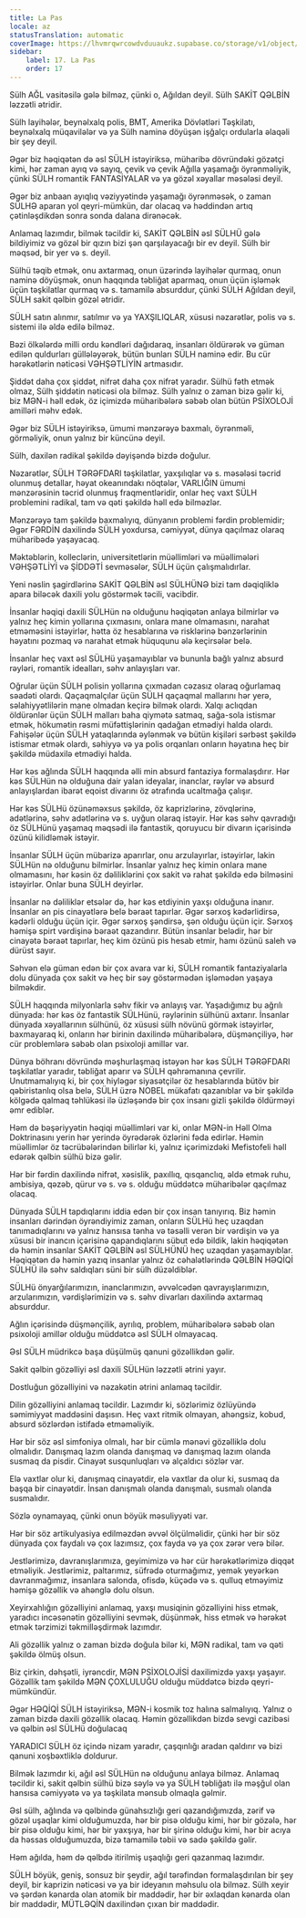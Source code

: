 ```yaml
---
title: La Pas
locale: az
statusTranslation: automatic
coverImage: https://lhvmrqwrcowdvduuaukz.supabase.co/storage/v1/object/public/strapi-uploads/small_cover-educacion-fundamental.webp-2d51a7828a2b1309555be27f7e2a61a0.webp
sidebar:
    label: 17. La Pas
    order: 17
---
```

Sülh AĞL vasitəsilə gələ bilməz, çünki o, Ağıldan deyil. Sülh SAKİT QƏLBİN ləzzətli ətridir.

Sülh layihələr, beynəlxalq polis, BMT, Amerika Dövlətləri Təşkilatı, beynəlxalq müqavilələr və ya Sülh naminə döyüşən işğalçı ordularla əlaqəli bir şey deyil.

Əgər biz həqiqətən də əsl SÜLH istəyiriksə, müharibə dövründəki gözətçi kimi, hər zaman ayıq və sayıq, çevik və çevik Ağılla yaşamağı öyrənməliyik, çünki SÜLH romantik FANTASİYALAR və ya gözəl xəyallar məsələsi deyil.

Əgər biz anbaan ayıqlıq vəziyyətində yaşamağı öyrənməsək, o zaman SÜLHƏ aparan yol qeyri-mümkün, dar olacaq və həddindən artıq çətinləşdikdən sonra sonda dalana dirənəcək.

Anlamaq lazımdır, bilmək təcildir ki, SAKİT QƏLBİN əsl SÜLHÜ gələ bildiyimiz və gözəl bir qızın bizi şən qarşılayacağı bir ev deyil. Sülh bir məqsəd, bir yer və s. deyil.

Sülhü təqib etmək, onu axtarmaq, onun üzərində layihələr qurmaq, onun naminə döyüşmək, onun haqqında təbliğat aparmaq, onun üçün işləmək üçün təşkilatlar qurmaq və s. tamamilə absurddur, çünki SÜLH Ağıldan deyil, SÜLH sakit qəlbin gözəl ətridir.

SÜLH satın alınmır, satılmır və ya YAXŞILIQLAR, xüsusi nəzarətlər, polis və s. sistemi ilə əldə edilə bilməz.

Bəzi ölkələrdə milli ordu kəndləri dağıdaraq, insanları öldürərək və güman edilən quldurları güllələyərək, bütün bunları SÜLH naminə edir. Bu cür hərəkətlərin nəticəsi VƏHŞƏTLİYİN artmasıdır.

Şiddət daha çox şiddət, nifrət daha çox nifrət yaradır. Sülhü fəth etmək olmaz, Sülh şiddətin nəticəsi ola bilməz. Sülh yalnız o zaman bizə gəlir ki, biz MƏN-i həll edək, öz içimizdə müharibələrə səbəb olan bütün PSİXOLOJİ amilləri məhv edək.

Əgər biz SÜLH istəyiriksə, ümumi mənzərəyə baxmalı, öyrənməli, görməliyik, onun yalnız bir küncünə deyil.

Sülh, daxilən radikal şəkildə dəyişəndə ​​bizdə doğulur.

Nəzarətlər, SÜLH TƏRƏFDARI təşkilatlar, yaxşılıqlar və s. məsələsi təcrid olunmuş detallar, həyat okeanındakı nöqtələr, VARLIĞIN ümumi mənzərəsinin təcrid olunmuş fraqmentləridir, onlar heç vaxt SÜLH problemini radikal, tam və qəti şəkildə həll edə bilməzlər.

Mənzərəyə tam şəkildə baxmalıyıq, dünyanın problemi fərdin problemidir; Əgər FƏRDİN daxilində SÜLH yoxdursa, cəmiyyət, dünya qaçılmaz olaraq müharibədə yaşayacaq.

Məktəblərin, kolleclərin, universitetlərin müəllimləri və müəllimələri VƏHŞƏTLİYİ və ŞİDDƏTİ sevməsələr, SÜLH üçün çalışmalıdırlar.

Yeni nəslin şagirdlərinə SAKİT QƏLBİN əsl SÜLHÜNƏ bizi tam dəqiqliklə apara biləcək daxili yolu göstərmək təcili, vacibdir.

İnsanlar həqiqi daxili SÜLHün nə olduğunu həqiqətən anlaya bilmirlər və yalnız heç kimin yollarına çıxmasını, onlara mane olmamasını, narahat etməməsini istəyirlər, hətta öz hesablarına və risklərinə bənzərlərinin həyatını pozmaq və narahat etmək hüququnu ələ keçirsələr belə.

İnsanlar heç vaxt əsl SÜLHü yaşamayıblar və bununla bağlı yalnız absurd rəyləri, romantik idealları, səhv anlayışları var.

Oğrular üçün SÜLH polisin yollarına çıxmadan cəzasız olaraq oğurlamaq səadəti olardı. Qaçaqmalçılar üçün SÜLH qaçaqmal mallarını hər yerə, səlahiyyətlilərin mane olmadan keçirə bilmək olardı. Xalqı aclıqdan öldürənlər üçün SÜLH malları baha qiymətə satmaq, sağa-sola istismar etmək, hökumətin rəsmi müfəttişlərinin qadağan etmədiyi halda olardı. Fahişələr üçün SÜLH yataqlarında əylənmək və bütün kişiləri sərbəst şəkildə istismar etmək olardı, səhiyyə və ya polis orqanları onların həyatına heç bir şəkildə müdaxilə etmədiyi halda.

Hər kəs ağlında SÜLH haqqında əlli min absurd fantaziya formalaşdırır. Hər kəs SÜLHün nə olduğuna dair yalan ideyalar, inanclar, rəylər və absurd anlayışlardan ibarət eqoist divarını öz ətrafında ucaltmağa çalışır.

Hər kəs SÜLHü özünəməxsus şəkildə, öz kaprizlərinə, zövqlərinə, adətlərinə, səhv adətlərinə və s. uyğun olaraq istəyir. Hər kəs səhv qavradığı öz SÜLHünü yaşamaq məqsədi ilə fantastik, qoruyucu bir divarın içərisində özünü kilidləmək istəyir.

İnsanlar SÜLH üçün mübarizə aparırlar, onu arzulayırlar, istəyirlər, lakin SÜLHün nə olduğunu bilmirlər. İnsanlar yalnız heç kimin onlara mane olmamasını, hər kəsin öz dəliliklərini çox sakit və rahat şəkildə edə bilməsini istəyirlər. Onlar buna SÜLH deyirlər.

İnsanlar nə dəliliklər etsələr də, hər kəs etdiyinin yaxşı olduğuna inanır. İnsanlar ən pis cinayətlərə belə bəraət tapırlar. Əgər sərxoş kədərlidirsə, kədərli olduğu üçün içir. Əgər sərxoş şəndirsə, şən olduğu üçün içir. Sərxoş həmişə spirt vərdişinə bəraət qazandırır. Bütün insanlar belədir, hər bir cinayətə bəraət tapırlar, heç kim özünü pis hesab etmir, hamı özünü saleh və dürüst sayır.

Səhvən elə güman edən bir çox avara var ki, SÜLH romantik fantaziyalarla dolu dünyada çox sakit və heç bir səy göstərmədən işləmədən yaşaya bilməkdir.

SÜLH haqqında milyonlarla səhv fikir və anlayış var. Yaşadığımız bu ağrılı dünyada: hər kəs öz fantastik SÜLHünü, rəylərinin sülhünü axtarır. İnsanlar dünyada xəyallarının sülhünü, öz xüsusi sülh növünü görmək istəyirlər, baxmayaraq ki, onların hər birinin daxilində müharibələrə, düşmənçiliyə, hər cür problemlərə səbəb olan psixoloji amillər var.

Dünya böhranı dövründə məşhurlaşmaq istəyən hər kəs SÜLH TƏRƏFDARI təşkilatlar yaradır, təbliğat aparır və SÜLH qəhrəmanına çevrilir. Unutmamalıyıq ki, bir çox hiyləgər siyasətçilər öz hesablarında bütöv bir qəbiristanlıq olsa belə, SÜLH üzrə NOBEL mükafatı qazanıblar və bir şəkildə kölgədə qalmaq təhlükəsi ilə üzləşəndə ​​bir çox insanı gizli şəkildə öldürməyi əmr ediblər.

Həm də bəşəriyyətin həqiqi müəllimləri var ki, onlar MƏN-in Həll Olma Doktrinasını yerin hər yerində öyrədərək özlərini fəda edirlər. Həmin müəllimlər öz təcrübələrindən bilirlər ki, yalnız içərimizdəki Mefistofeli həll edərək qəlbin sülhü bizə gəlir.

Hər bir fərdin daxilində nifrət, xəsislik, paxıllıq, qısqanclıq, əldə etmək ruhu, ambisiya, qəzəb, qürur və s. və s. olduğu müddətcə müharibələr qaçılmaz olacaq.

Dünyada SÜLH tapdıqlarını iddia edən bir çox insan tanıyırıq. Biz həmin insanları dərindən öyrəndiyimiz zaman, onların SÜLHü heç uzaqdan tanımadıqlarını və yalnız hansısa tənha və təsəlli verən bir vərdişin və ya xüsusi bir inancın içərisinə qapandıqlarını sübut edə bildik, lakin həqiqətən də həmin insanlar SAKİT QƏLBİN əsl SÜLHÜNÜ heç uzaqdan yaşamayıblar. Həqiqətən də həmin yazıq insanlar yalnız öz cəhalətlərində QƏLBİN HƏQİQİ SÜLHÜ ilə səhv saldıqları süni bir sülh düzəldiblər.

SÜLHü önyarğılarımızın, inanclarımızın, əvvəlcədən qavrayışlarımızın, arzularımızın, vərdişlərimizin və s. səhv divarları daxilində axtarmaq absurddur.

Ağlın içərisində düşmənçilik, ayrılıq, problem, müharibələrə səbəb olan psixoloji amillər olduğu müddətcə əsl SÜLH olmayacaq.

Əsl SÜLH müdrikcə başa düşülmüş qanuni gözəllikdən gəlir.

Sakit qəlbin gözəlliyi əsl daxili SÜLHün ləzzətli ətrini yayır.

Dostluğun gözəlliyini və nəzakətin ətrini anlamaq təcildir.

Dilin gözəlliyini anlamaq təcildir. Lazımdır ki, sözlərimiz özlüyündə səmimiyyət maddəsini daşısın. Heç vaxt ritmik olmayan, ahəngsiz, kobud, absurd sözlərdən istifadə etməməliyik.

Hər bir söz əsl simfoniya olmalı, hər bir cümlə mənəvi gözəlliklə dolu olmalıdır. Danışmaq lazım olanda danışmaq və danışmaq lazım olanda susmaq da pisdir. Cinayət susqunluqları və alçaldıcı sözlər var.

Elə vaxtlar olur ki, danışmaq cinayətdir, elə vaxtlar da olur ki, susmaq da başqa bir cinayətdir. İnsan danışmalı olanda danışmalı, susmalı olanda susmalıdır.

Sözlə oynamayaq, çünki onun böyük məsuliyyəti var.

Hər bir söz artikulyasiya edilməzdən əvvəl ölçülməlidir, çünki hər bir söz dünyada çox faydalı və çox lazımsız, çox fayda və ya çox zərər verə bilər.

Jestlərimizə, davranışlarımıza, geyimimizə və hər cür hərəkətlərimizə diqqət etməliyik. Jestlərimiz, paltarımız, süfrədə oturmağımız, yemək yeyərkən davranmağımız, insanlara salonda, ofisdə, küçədə və s. qulluq etməyimiz həmişə gözəllik və ahənglə dolu olsun.

Xeyirxahlığın gözəlliyini anlamaq, yaxşı musiqinin gözəlliyini hiss etmək, yaradıcı incəsənətin gözəlliyini sevmək, düşünmək, hiss etmək və hərəkət etmək tərzimizi təkmilləşdirmək lazımdır.

Ali gözəllik yalnız o zaman bizdə doğula bilər ki, MƏN radikal, tam və qəti şəkildə ölmüş olsun.

Biz çirkin, dəhşətli, iyrəncdir, MƏN PSİXOLOJİSİ daxilimizdə yaxşı yaşayır. Gözəllik tam şəkildə MƏN ÇOXLULUĞU olduğu müddətcə bizdə qeyri-mümkündür.

Əgər HƏQİQİ SÜLH istəyiriksə, MƏN-i kosmik toz halına salmalıyıq. Yalnız o zaman bizdə daxili gözəllik olacaq. Həmin gözəllikdən bizdə sevgi cazibəsi və qəlbin əsl SÜLHü doğulacaq

YARADICI SÜLH öz içində nizam yaradır, çaşqınlığı aradan qaldırır və bizi qanuni xoşbəxtliklə doldurur.

Bilmək lazımdır ki, ağıl əsl SÜLHün nə olduğunu anlaya bilməz. Anlamaq təcildir ki, sakit qəlbin sülhü bizə səylə və ya SÜLH təbliğatı ilə məşğul olan hansısa cəmiyyətə və ya təşkilata mənsub olmaqla gəlmir.

Əsl sülh, ağlında və qəlbində günahsızlığı geri qazandığımızda, zərif və gözəl uşaqlar kimi olduğumuzda, hər bir pisə olduğu kimi, hər bir gözələ, hər bir pisə olduğu kimi, hər bir yaxşıya, hər bir şirinə olduğu kimi, hər bir acıya da həssas olduğumuzda, bizə tamamilə təbii və sadə şəkildə gəlir.

Həm ağılda, həm də qəlbdə itirilmiş uşaqlığı geri qazanmaq lazımdır.

SÜLH böyük, geniş, sonsuz bir şeydir, ağıl tərəfindən formalaşdırılan bir şey deyil, bir kaprizin nəticəsi və ya bir ideyanın məhsulu ola bilməz. Sülh xeyir və şərdən kənarda olan atomik bir maddədir, hər bir əxlaqdan kənarda olan bir maddədir, MÜTLƏQİN daxilindən çıxan bir maddədir.

